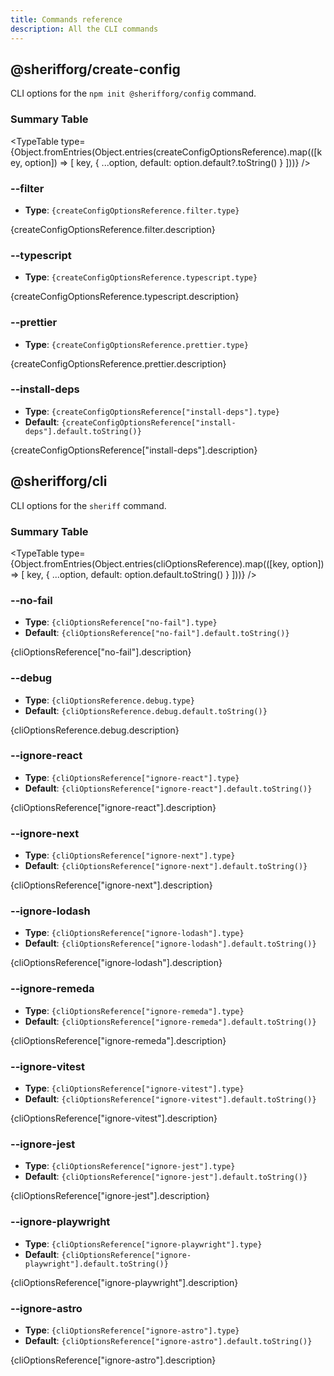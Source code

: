 ```yaml
---
title: Commands reference
description: All the CLI commands
---
```



## @sherifforg/create-config

CLI options for the `npm init @sherifforg/config` command.

### Summary Table

<TypeTable
  type={Object.fromEntries(Object.entries(createConfigOptionsReference).map(([key, option]) => [
    key,
    {
      ...option,
      default: option.default?.toString()
    }
  ]))} />

### --filter

- **Type**: <code>{createConfigOptionsReference.filter.type}</code>

<p>{createConfigOptionsReference.filter.description}</p>

### --typescript

- **Type**: <code>{createConfigOptionsReference.typescript.type}</code>

<p>{createConfigOptionsReference.typescript.description}</p>

### --prettier

- **Type**: <code>{createConfigOptionsReference.prettier.type}</code>

<p>{createConfigOptionsReference.prettier.description}</p>

### --install-deps

- **Type**: <code>{createConfigOptionsReference["install-deps"].type}</code>
- **Default**: <code>{createConfigOptionsReference["install-deps"].default.toString()}</code>

<p>{createConfigOptionsReference["install-deps"].description}</p>

## @sherifforg/cli

CLI options for the `sheriff` command.

### Summary Table

<TypeTable
  type={Object.fromEntries(Object.entries(cliOptionsReference).map(([key, option]) => [
    key,
    {
      ...option,
      default: option.default.toString()
    }
  ]))} />

### --no-fail
- **Type**: <code>{cliOptionsReference["no-fail"].type}</code>
- **Default**: <code>{cliOptionsReference["no-fail"].default.toString()}</code>

<p>{cliOptionsReference["no-fail"].description}</p>

### --debug
- **Type**: <code>{cliOptionsReference.debug.type}</code>
- **Default**: <code>{cliOptionsReference.debug.default.toString()}</code>

<p>{cliOptionsReference.debug.description}</p>

### --ignore-react
- **Type**: <code>{cliOptionsReference["ignore-react"].type}</code>
- **Default**: <code>{cliOptionsReference["ignore-react"].default.toString()}</code>

<p>{cliOptionsReference["ignore-react"].description}</p>

### --ignore-next
- **Type**: <code>{cliOptionsReference["ignore-next"].type}</code>
- **Default**: <code>{cliOptionsReference["ignore-next"].default.toString()}</code>

<p>{cliOptionsReference["ignore-next"].description}</p>

### --ignore-lodash
- **Type**: <code>{cliOptionsReference["ignore-lodash"].type}</code>
- **Default**: <code>{cliOptionsReference["ignore-lodash"].default.toString()}</code>

<p>{cliOptionsReference["ignore-lodash"].description}</p>

### --ignore-remeda
- **Type**: <code>{cliOptionsReference["ignore-remeda"].type}</code>
- **Default**: <code>{cliOptionsReference["ignore-remeda"].default.toString()}</code>

<p>{cliOptionsReference["ignore-remeda"].description}</p>

### --ignore-vitest
- **Type**: <code>{cliOptionsReference["ignore-vitest"].type}</code>
- **Default**: <code>{cliOptionsReference["ignore-vitest"].default.toString()}</code>

<p>{cliOptionsReference["ignore-vitest"].description}</p>

### --ignore-jest
- **Type**: <code>{cliOptionsReference["ignore-jest"].type}</code>
- **Default**: <code>{cliOptionsReference["ignore-jest"].default.toString()}</code>

<p>{cliOptionsReference["ignore-jest"].description}</p>

### --ignore-playwright
- **Type**: <code>{cliOptionsReference["ignore-playwright"].type}</code>
- **Default**: <code>{cliOptionsReference["ignore-playwright"].default.toString()}</code>

<p>{cliOptionsReference["ignore-playwright"].description}</p>

### --ignore-astro
- **Type**: <code>{cliOptionsReference["ignore-astro"].type}</code>
- **Default**: <code>{cliOptionsReference["ignore-astro"].default.toString()}</code>

<p>{cliOptionsReference["ignore-astro"].description}</p>
